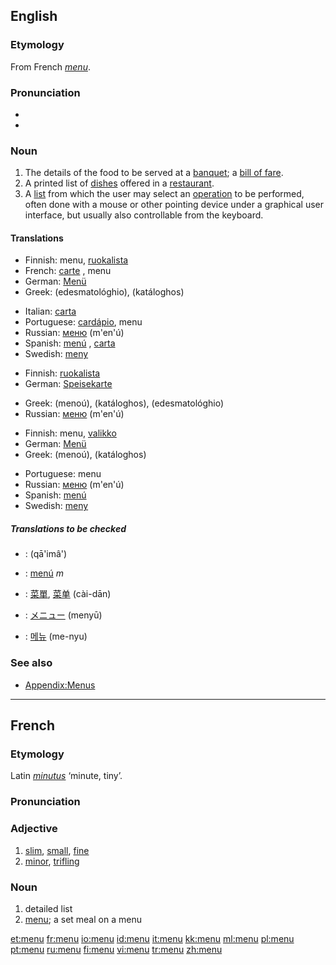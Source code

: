 {{see|menú}}
==English==

===Etymology===
From French ''[[menu#French|menu]]''.

===Pronunciation===
* {{IPA|/ˈmɛnju:/}}
*{{audio|en-us-menu.ogg|Audio (US)}}

===Noun===
{{en-noun}}

# The details of the food to be served at a [[banquet]]; a [[bill of fare]].
# A printed list of [[dish]]es offered in a [[restaurant]].
# A [[list]] from which the user may select an [[operation]] to be performed, often done with a mouse or other pointing device under a graphical user interface, but usually also controllable from the keyboard.

====Translations====
{{trans-top|The details of the food to be served at a banquet}}
*Finnish: menu, [[ruokalista]]
*French: [[carte#French|carte]] {{f}}, menu {{m}}
*German: [[Menü]] {{n}}
*Greek: {{t|el|εδεσματολόγιο|n}} (edesmatológhio), {{t|el|κατάλογος|m}} (katáloghos)
{{trans-mid}}
*Italian: [[carta#Italian|carta]] {{f}}
*Portuguese: [[cardápio]], menu
*Russian: [[меню]] (m'en'ú) {{n}}
*Spanish: [[menú]] {{m}}, [[carta]] {{f}}
*Swedish: [[meny]] {{c}}
{{trans-bottom}}

{{trans-top|A printed list of dishes offered in a restaurant}}
*Finnish: [[ruokalista]]
*German: [[Speisekarte]] {{f}}
{{trans-mid}}
*Greek: {{t|el|μενού|n}} (menoú), {{t|el|κατάλογος|m}} (katáloghos), {{t|el|εδεσματολόγιο|n}} (edesmatológhio)
*Russian: [[меню]] (m'en'ú) {{n}}
{{trans-bottom}}

{{trans-top|A list from which the user may select an operation to be performed}}
*Finnish: menu, [[valikko]]
*German: [[Menü]] {{n}}
*Greek: {{t|el|μενού|n}} (menoú), {{t|el|κατάλογος|m}} (katáloghos)
{{trans-mid}}
*Portuguese: menu
*Russian: [[меню]] (m'en'ú) {{n}}
*Spanish: [[menú]] {{m}}
*Swedish: [[meny]] {{c}}
{{trans-bottom}}

=====Translations to be checked=====
{{checktrans}}
{{top}}
*{{ttbc|Arabic}}: {{ARchar|[[قائمة]]}} (qā'imâ')
*{{ttbc|Catalan}}: [[menú]] ''m''
*{{ttbc|Chinese}}: [[菜單]], [[菜单]] (cài-dān)
{{mid}}
*{{ttbc|Japanese}}: [[メニュー]] (menyū)
*{{ttbc|Korean}}: [[메뉴]] (me-nyu)
{{bottom}}

===See also===
* [[Appendix:Menus]]

----

==French==

===Etymology===
Latin ''[[minutus]]'' ‘minute, tiny’.

===Pronunciation===
{{IPA|/məny/}}

===Adjective===
{{fr-adj}}

# [[slim]], [[small]], [[fine]]
# [[minor]], [[trifling]]

===Noun===
{{fr-noun-reg|m}}

# detailed list
# [[menu#English|menu]]; a set meal on a menu

[[et:menu]]
[[fr:menu]]
[[io:menu]]
[[id:menu]]
[[it:menu]]
[[kk:menu]]
[[ml:menu]]
[[pl:menu]]
[[pt:menu]]
[[ru:menu]]
[[fi:menu]]
[[vi:menu]]
[[tr:menu]]
[[zh:menu]]